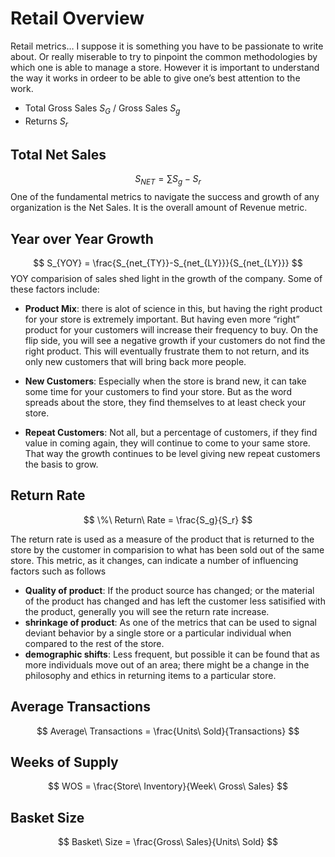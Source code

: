 # Retail Overview 

Retail metrics... I suppose it is something you have to be passionate to write about. Or really miserable to try to pinpoint the common methodologies by which one is able to manage a store. However it is important to understand the way it works in ordeer to be able to give one's best attention to the work. 


* Total Gross Sales $S_G$ / Gross Sales $S_g$
* Returns $S_r$


## Total Net Sales 
$$
S_{NET} = \sum{S_{g}-S_{r}}
$$
One of the fundamental metrics to navigate the success and growth of any organization is the Net Sales. It is the overall amount of Revenue metric. 

## Year over Year Growth 
$$
S_{YOY} = \frac{S_{net_{TY}}-S_{net_{LY}}}{S_{net_{LY}}}
$$
YOY comparision of sales shed light in the growth of the company. Some of these factors include: 

* **Product Mix**: there is alot of science in this, but having the right product for your store is extremely important. But having even more "right" product for your customers will increase their frequency to buy. On the flip side, you will see a negative growth if your customers do not find the right product. This will eventually frustrate them to not return, and its only new customers that will bring back more people. 

* **New Customers**: Especially when the store is brand new, it can take some time for your customers to find your store. But as the word spreads about the store, they find themselves to at least check your store. 

* **Repeat Customers**: Not all, but a percentage of customers, if they find value in coming again, they will continue to come to your same store. That way the growth continues to be level giving new repeat customers the basis to grow. 


## Return Rate
$$
\%\ Return\ Rate = \frac{S_g}{S_r}
$$

The return rate is used as a measure of the product that is returned to the store by the customer in comparision to what has been sold out of the same store. This metric, as it changes, can indicate a number of influencing factors such as follows

* **Quality of product**: If the product source has changed; or the material of the product has changed and has left the customer less satisified with the product, generally you will see the return rate increase. 
* **shrinkage of product**: As one of the metrics that can be used to signal deviant behavior by a single store or a particular individual when compared to the rest of the store.
* **demographic shifts**: Less frequent, but possible it can be found that as more individuals move out of an area; there might be a change in the philosophy and ethics in returning items to a particular store. 


## Average Transactions 
$$
Average\ Transactions = \frac{Units\ Sold}{Transactions}
$$

## Weeks of Supply 
$$
WOS = \frac{Store\ Inventory}{Week\ Gross\ Sales}
$$


## Basket Size
$$
Basket\ Size = \frac{Gross\ Sales}{Units\ Sold}
$$